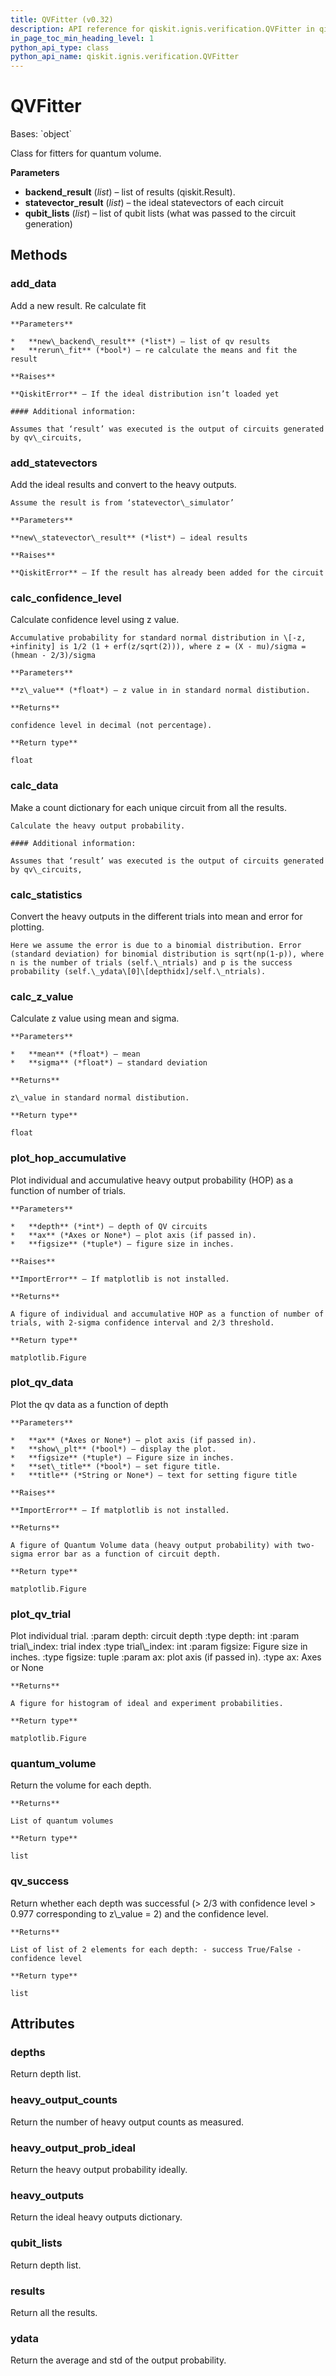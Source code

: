 ```yaml
---
title: QVFitter (v0.32)
description: API reference for qiskit.ignis.verification.QVFitter in qiskit v0.32
in_page_toc_min_heading_level: 1
python_api_type: class
python_api_name: qiskit.ignis.verification.QVFitter
---
```


# QVFitter

<Class id="qiskit.ignis.verification.QVFitter" isDedicatedPage={true} github="https://github.com/qiskit-community/qiskit-ignis/tree/stable/0.6/qiskit/ignis/verification/quantum_volume/fitters.py" signature="QVFitter(backend_result=None, statevector_result=None, qubit_lists=None)" modifiers="class">
  Bases: `object`

  Class for fitters for quantum volume.

  **Parameters**

  *   **backend\_result** (*list*) – list of results (qiskit.Result).
  *   **statevector\_result** (*list*) – the ideal statevectors of each circuit
  *   **qubit\_lists** (*list*) – list of qubit lists (what was passed to the circuit generation)

  ## Methods

  <span id="qiskit-ignis-verification-qvfitter-add-data" />

  ### add\_data

  <Function id="qiskit.ignis.verification.QVFitter.add_data" signature="QVFitter.add_data(new_backend_result, rerun_fit=True)">
    Add a new result. Re calculate fit

    **Parameters**

    *   **new\_backend\_result** (*list*) – list of qv results
    *   **rerun\_fit** (*bool*) – re calculate the means and fit the result

    **Raises**

    **QiskitError** – If the ideal distribution isn’t loaded yet

    #### Additional information:

    Assumes that ‘result’ was executed is the output of circuits generated by qv\_circuits,
  </Function>

  <span id="qiskit-ignis-verification-qvfitter-add-statevectors" />

  ### add\_statevectors

  <Function id="qiskit.ignis.verification.QVFitter.add_statevectors" signature="QVFitter.add_statevectors(new_statevector_result)">
    Add the ideal results and convert to the heavy outputs.

    Assume the result is from ‘statevector\_simulator’

    **Parameters**

    **new\_statevector\_result** (*list*) – ideal results

    **Raises**

    **QiskitError** – If the result has already been added for the circuit
  </Function>

  <span id="qiskit-ignis-verification-qvfitter-calc-confidence-level" />

  ### calc\_confidence\_level

  <Function id="qiskit.ignis.verification.QVFitter.calc_confidence_level" signature="QVFitter.calc_confidence_level(z_value)">
    Calculate confidence level using z value.

    Accumulative probability for standard normal distribution in \[-z, +infinity] is 1/2 (1 + erf(z/sqrt(2))), where z = (X - mu)/sigma = (hmean - 2/3)/sigma

    **Parameters**

    **z\_value** (*float*) – z value in in standard normal distibution.

    **Returns**

    confidence level in decimal (not percentage).

    **Return type**

    float
  </Function>

  <span id="qiskit-ignis-verification-qvfitter-calc-data" />

  ### calc\_data

  <Function id="qiskit.ignis.verification.QVFitter.calc_data" signature="QVFitter.calc_data()">
    Make a count dictionary for each unique circuit from all the results.

    Calculate the heavy output probability.

    #### Additional information:

    Assumes that ‘result’ was executed is the output of circuits generated by qv\_circuits,
  </Function>

  <span id="qiskit-ignis-verification-qvfitter-calc-statistics" />

  ### calc\_statistics

  <Function id="qiskit.ignis.verification.QVFitter.calc_statistics" signature="QVFitter.calc_statistics()">
    Convert the heavy outputs in the different trials into mean and error for plotting.

    Here we assume the error is due to a binomial distribution. Error (standard deviation) for binomial distribution is sqrt(np(1-p)), where n is the number of trials (self.\_ntrials) and p is the success probability (self.\_ydata\[0]\[depthidx]/self.\_ntrials).
  </Function>

  <span id="qiskit-ignis-verification-qvfitter-calc-z-value" />

  ### calc\_z\_value

  <Function id="qiskit.ignis.verification.QVFitter.calc_z_value" signature="QVFitter.calc_z_value(mean, sigma)">
    Calculate z value using mean and sigma.

    **Parameters**

    *   **mean** (*float*) – mean
    *   **sigma** (*float*) – standard deviation

    **Returns**

    z\_value in standard normal distibution.

    **Return type**

    float
  </Function>

  <span id="qiskit-ignis-verification-qvfitter-plot-hop-accumulative" />

  ### plot\_hop\_accumulative

  <Function id="qiskit.ignis.verification.QVFitter.plot_hop_accumulative" signature="QVFitter.plot_hop_accumulative(depth, ax=None, figsize=(7, 5))">
    Plot individual and accumulative heavy output probability (HOP) as a function of number of trials.

    **Parameters**

    *   **depth** (*int*) – depth of QV circuits
    *   **ax** (*Axes or None*) – plot axis (if passed in).
    *   **figsize** (*tuple*) – figure size in inches.

    **Raises**

    **ImportError** – If matplotlib is not installed.

    **Returns**

    A figure of individual and accumulative HOP as a function of number of trials, with 2-sigma confidence interval and 2/3 threshold.

    **Return type**

    matplotlib.Figure
  </Function>

  <span id="qiskit-ignis-verification-qvfitter-plot-qv-data" />

  ### plot\_qv\_data

  <Function id="qiskit.ignis.verification.QVFitter.plot_qv_data" signature="QVFitter.plot_qv_data(ax=None, show_plt=True, figsize=(7, 5), set_title=True, title=None)">
    Plot the qv data as a function of depth

    **Parameters**

    *   **ax** (*Axes or None*) – plot axis (if passed in).
    *   **show\_plt** (*bool*) – display the plot.
    *   **figsize** (*tuple*) – Figure size in inches.
    *   **set\_title** (*bool*) – set figure title.
    *   **title** (*String or None*) – text for setting figure title

    **Raises**

    **ImportError** – If matplotlib is not installed.

    **Returns**

    A figure of Quantum Volume data (heavy output probability) with two-sigma error bar as a function of circuit depth.

    **Return type**

    matplotlib.Figure
  </Function>

  <span id="qiskit-ignis-verification-qvfitter-plot-qv-trial" />

  ### plot\_qv\_trial

  <Function id="qiskit.ignis.verification.QVFitter.plot_qv_trial" signature="QVFitter.plot_qv_trial(depth, trial_index, figsize=(7, 5), ax=None)">
    Plot individual trial. :param depth: circuit depth :type depth: int :param trial\_index: trial index :type trial\_index: int :param figsize: Figure size in inches. :type figsize: tuple :param ax: plot axis (if passed in). :type ax: Axes or None

    **Returns**

    A figure for histogram of ideal and experiment probabilities.

    **Return type**

    matplotlib.Figure
  </Function>

  <span id="qiskit-ignis-verification-qvfitter-quantum-volume" />

  ### quantum\_volume

  <Function id="qiskit.ignis.verification.QVFitter.quantum_volume" signature="QVFitter.quantum_volume()">
    Return the volume for each depth.

    **Returns**

    List of quantum volumes

    **Return type**

    list
  </Function>

  <span id="qiskit-ignis-verification-qvfitter-qv-success" />

  ### qv\_success

  <Function id="qiskit.ignis.verification.QVFitter.qv_success" signature="QVFitter.qv_success()">
    Return whether each depth was successful (> 2/3 with confidence level > 0.977 corresponding to z\_value = 2) and the confidence level.

    **Returns**

    List of list of 2 elements for each depth: - success True/False - confidence level

    **Return type**

    list
  </Function>

  ## Attributes

  ### depths

  <Attribute id="qiskit.ignis.verification.QVFitter.depths">
    Return depth list.
  </Attribute>

  ### heavy\_output\_counts

  <Attribute id="qiskit.ignis.verification.QVFitter.heavy_output_counts">
    Return the number of heavy output counts as measured.
  </Attribute>

  ### heavy\_output\_prob\_ideal

  <Attribute id="qiskit.ignis.verification.QVFitter.heavy_output_prob_ideal">
    Return the heavy output probability ideally.
  </Attribute>

  ### heavy\_outputs

  <Attribute id="qiskit.ignis.verification.QVFitter.heavy_outputs">
    Return the ideal heavy outputs dictionary.
  </Attribute>

  ### qubit\_lists

  <Attribute id="qiskit.ignis.verification.QVFitter.qubit_lists">
    Return depth list.
  </Attribute>

  ### results

  <Attribute id="qiskit.ignis.verification.QVFitter.results">
    Return all the results.
  </Attribute>

  ### ydata

  <Attribute id="qiskit.ignis.verification.QVFitter.ydata">
    Return the average and std of the output probability.
  </Attribute>
</Class>

